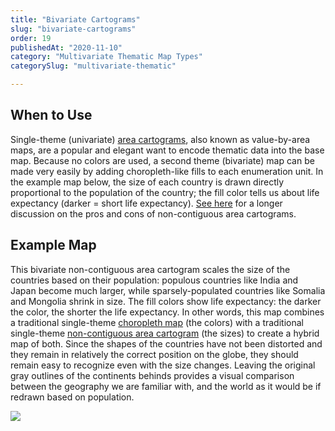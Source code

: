 ```yaml
---
title: "Bivariate Cartograms"
slug: "bivariate-cartograms"
order: 19
publishedAt: "2020-11-10"
category: "Multivariate Thematic Map Types"
categorySlug: "multivariate-thematic"

---
```

## When to Use

Single-theme (univariate) [area cartograms](/guide/cartograms), also known as value-by-area maps, are a popular and elegant want to encode thematic data into the base map. Because no colors are used, a second theme (bivariate) map can be made very easily by adding choropleth-like fills to each enumeration unit. In the example map below, the size of each country is drawn directly proportional to the population of the country; the fill color tells us about life expectancy (darker = short life expectancy). [See here](/guide/cartograms) for a longer discussion on the pros and cons of non-contiguous area cartograms.

## Example Map

This bivariate non-contiguous area cartogram scales the size of the countries based on their population: populous countries like India and Japan become much larger, while sparsely-populated countries like Somalia and Mongolia shrink in size. The fill colors show life expectancy: the darker the color, the shorter the life expectancy. In other words, this map combines a traditional single-theme [choropleth map](/guide/choropleth) (the colors) with a traditional single-theme [non-contiguous area cartogram](/guide/cartograms) (the sizes) to create a hybrid map of both. Since the shapes of the countries have not been distorted and they remain in relatively the correct position on the globe, they should remain easy to recognize even with the size changes. Leaving the original gray outlines of the continents behinds provides a visual comparison between the geography we are familiar with, and the world as it would be if redrawn based on population.

![](/images/guide/bivar_cartogram_map.jpeg)
